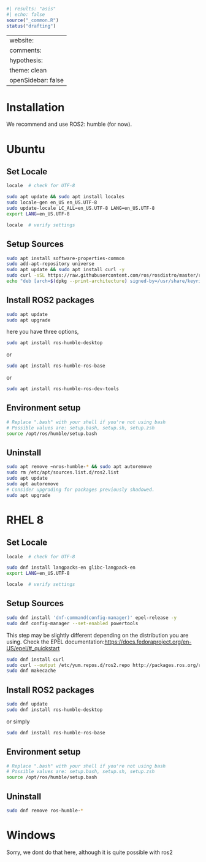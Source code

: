 ```r
#| results: "asis"
#| echo: false
source("_common.R")
status("drafting")
```


---
website:
  comments: 
    hypothesis:
      theme: clean
      openSidebar: false
---



# Installation 

We recommend and use ROS2: humble (for now).

::::{.panel-tabset}

# Ubuntu {#sec-ubuntu}

## Set Locale
```.bash

locale  # check for UTF-8

sudo apt update && sudo apt install locales
sudo locale-gen en_US en_US.UTF-8
sudo update-locale LC_ALL=en_US.UTF-8 LANG=en_US.UTF-8
export LANG=en_US.UTF-8

locale  # verify settings

```
## Setup Sources

```.bash
sudo apt install software-properties-common
sudo add-apt-repository universe
sudo apt update && sudo apt install curl -y
sudo curl -sSL https://raw.githubusercontent.com/ros/rosdistro/master/ros.key -o /usr/share/keyrings/ros-archive-keyring.gpg
echo "deb [arch=$(dpkg --print-architecture) signed-by=/usr/share/keyrings/ros-archive-keyring.gpg] http://packages.ros.org/ros2/ubuntu $(. /etc/os-release && echo $UBUNTU_CODENAME) main" | sudo tee /etc/apt/sources.list.d/ros2.list > /dev/null
```

## Install ROS2 packages
```.bash
sudo apt update
sudo apt upgrade

```
here you have three options,

```.bash
sudo apt install ros-humble-desktop

```
or

```.bash
sudo apt install ros-humble-ros-base
```
or
```.bash
sudo apt install ros-humble-ros-dev-tools
```
## Environment setup
```.bash
# Replace ".bash" with your shell if you're not using bash
# Possible values are: setup.bash, setup.sh, setup.zsh
source /opt/ros/humble/setup.bash
```
## Uninstall
```.bash
sudo apt remove ~nros-humble-* && sudo apt autoremove
sudo rm /etc/apt/sources.list.d/ros2.list
sudo apt update
sudo apt autoremove
# Consider upgrading for packages previously shadowed.
sudo apt upgrade
```

# RHEL 8 {#sec-rhel-8}
 
## Set Locale

```.bash
locale  # check for UTF-8

sudo dnf install langpacks-en glibc-langpack-en
export LANG=en_US.UTF-8

locale  # verify settings
```

## Setup Sources
```.bash
sudo dnf install 'dnf-command(config-manager)' epel-release -y
sudo dnf config-manager --set-enabled powertools
```
:::{.callout-note}
This step may be slightly different depending on the distribution you are using. Check the EPEL documentation:[https://docs.fedoraproject.org/en-US/epel/#_quickstart](https://docs.fedoraproject.org/en-US/epel/#_quickstart)
:::
```.bash
sudo dnf install curl
sudo curl --output /etc/yum.repos.d/ros2.repo http://packages.ros.org/ros2/rhel/ros2.repo
sudo dnf makecache
```
## Install ROS2 packages
```.bash
sudo dnf update
sudo dnf install ros-humble-desktop
```
or simply
```.bash
sudo dnf install ros-humble-ros-base
```
## Environment setup
```.bash
# Replace ".bash" with your shell if you're not using bash
# Possible values are: setup.bash, setup.sh, setup.zsh
source /opt/ros/humble/setup.bash
```
## Uninstall
```.bash
sudo dnf remove ros-humble-*
```

# Windows
:::{.callout-caution}
Sorry,  we dont do that here, although it is quite possible with ros2
:::
::::
